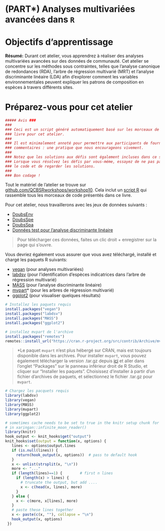# (PART\*) Analyses multivariées avancées dans `R` {-}

# Objectifs d'apprentissage

**Résumé:** Durant cet atelier, vous apprendrez à réaliser des analyses
multivariées avancées sur des données de communauté. Cet atelier se
concentre sur les méthodes sous contraintes, telles que l'analyse
canonique de redondances (RDA), l'arbre de régression multivarié (MRT)
et l'analyse discriminante linéaire (LDA) afin d'explorer comment les
variables environnementales peuvent expliquer les patrons de composition
en espèces à travers différents sites.

# Préparez-vous pour cet atelier

```r
##### Avis ###
###                                                                             #
### Ceci est un script généré automatiquement basé sur les morceaux de code du  #
### livre pour cet atelier.                                                     #
###                                                                             #
### Il est minimalement annoté pour permettre aux participants de fournir leurs #
### commentaires : une pratique que nous encourageons vivement.                 #
###                                                                             #
### Notez que les solutions aux défis sont également incluses dans ce script.   #
### Lorsque vous résolvez les défis par vous-méme, essayez de ne pas parcourir  #
### le code et de regarder les solutions.                                       #
###                                                                             # 
### Bon codage !                                                               #

```

Tout le matériel de l'atelier se trouve sur [github.com/QCBSRworkshops/workshop10](https://github.com/QCBSRworkshops/workshop10). Cela inclut un [script R](https://qcbsrworkshops.github.io/workshop10/book-fr/workshop10-script-fr.R) qui rassemble tous les morceaux de code présentés dans ce livre.

Pour cet atelier, nous travaillerons avec les jeux de données suivants :
  
* [DoubsEnv](https://raw.githubusercontent.com/QCBSRworkshops/workshop10/main/pres-en/data/doubsenv.csv)  
* [DoubsSpe](https://raw.githubusercontent.com/QCBSRworkshops/workshop10/main/pres-en/data/doubsspe.csv)  
* [DoubsSpa](https://raw.githubusercontent.com/QCBSRworkshops/workshop10/main/pres-en/data/doubsspa.csv)  
* [Données test pour l'analyse discriminante linéaire](https://raw.githubusercontent.com/QCBSRworkshops/workshop10/main/pres-fr/data/classifyme.csv)  
  
> Pour télécharger ces données, faites un clic droit + enregistrer sur la page qui s'ouvre.

Vous devriez également vous assurer que vous avez téléchargé, installé et chargé les paquets R suivants:
 
* [vegan](https://cran.r-project.org/package=vegan) (pour
      analyses multivariées)
* [labdsv](https://cran.r-project.org/package=labdsv) (pour l'identification d'espèces indicatrices dans l'arbre de régression multivarié)
* [MASS](https://cran.r-project.org/package=MASS) (pour l'analyse discriminante linéaire)
* [mvpart](https://cran.r-project.org/src/contrib/Archive/mvpart/mvpart_1.6-2.tar.gz)* (pour les arbres de régression multivarié)
* [ggplot2](https://cran.r-project.org/package=ggplot2) (pour visualiser quelques résultats)

```r
# Installez les paquets requis
install.packages("vegan")
install.packages("labdsv")
install.packages("MASS")
install.packages("ggplot2")

# installez mvpart de l'archive
install.packages("remotes")
remotes::install_url("https://cran.r-project.org/src/contrib/Archive/mvpart/mvpart_1.6-2.tar.gz")
```

> *Le paquet `mvpart` n'est plus hébergé sur CRAN, mais est toujours disponible dans les archives. Pour installer `mvpart`, vous pouvez également télécharger la version .tar.gz depuis [ici](https://cran.r-project.org/src/contrib/Archive/mvpart/mvpart_1.6-2.tar.gz) et aller dans l'onglet "Packages" sur le panneau inférieur droit de R Studio, et cliquer sur "Installer les paquets". Choisissez d'installer à partir d'un fichier d'archives de paquets, et sélectionnez le fichier .tar.gz pour `mvpart`.

```r
# Chargez les pacquets requis
library(labdsv)
library(vegan)
library(MASS)
library(mvpart)
library(ggplot2)
```

```r
# sometimes cache needs to be set to true in the knitr setup chunk for this to take effect
# in xaringan::infinite_moon_reader()
library(knitr)
hook_output <- knit_hooks$get("output")
knit_hooks$set(output = function(x, options) {
   lines <- options$output.lines
   if (is.null(lines)) {
     return(hook_output(x, options))  # pass to default hook
   }
   x <- unlist(strsplit(x, "\n"))
   more <- "..."
   if (length(lines)==1) {        # first n lines
     if (length(x) > lines) {
       # truncate the output, but add ....
       x <- c(head(x, lines), more)
     }
   } else {
     x <- c(more, x[lines], more)
   }
   # paste these lines together
   x <- paste(c(x, ""), collapse = "\n")
   hook_output(x, options)
 })
```

